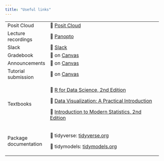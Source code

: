 ```yaml
---
title: "Useful links"
---
```


+-----------------------+------------------------------------------------------------------------------------------------------------------------------+
| Posit Cloud           | 🔗 [Posit Cloud](https://posit.cloud/spaces/406325/)                                                                         |
+-----------------------+------------------------------------------------------------------------------------------------------------------------------+
| Lecture recordings    | 🔗 [Panopto](https://duke.hosted.panopto.com/Panopto/Pages/Sessions/List.aspx?folderID=82374550-c813-415d-be91-b06f010856ce) |
+-----------------------+------------------------------------------------------------------------------------------------------------------------------+
| Slack                 | 🔗 [Slack](https://sta113-f23.slack.com)                                                                                     |
+-----------------------+------------------------------------------------------------------------------------------------------------------------------+
| Gradebook             | 🔗 on [Canvas](https://canvas.duke.edu/courses/6227/gradebook)                                                               |
+-----------------------+------------------------------------------------------------------------------------------------------------------------------+
| Announcements         | 🔗 on [Canvas](https://canvas.duke.edu/courses/6227/announcements)                                                           |
+-----------------------+------------------------------------------------------------------------------------------------------------------------------+
| Tutorial submission   | 🔗 on [Canvas](https://canvas.duke.edu/courses/4625/quizzes)                                                                 |
+-----------------------+------------------------------------------------------------------------------------------------------------------------------+
| Textbooks             | 🔗 [R for Data Science, 2nd Edition](https://r4ds.hadley.nz/)                                                                |
|                       |                                                                                                                              |
|                       | 🔗 [Data Visualization: A Practical Introduction](https://socviz.co/)                                                        |
|                       |                                                                                                                              |
|                       | 🔗 [Introduction to Modern Statistics, 2nd Edition](https://openintro-ims2.netlify.app/)                                     |
+-----------------------+------------------------------------------------------------------------------------------------------------------------------+
| Package documentation | 🔗 tidyverse: [tidyverse.org](https://www.tidyverse.org/)                                                                    |
|                       |                                                                                                                              |
|                       | 🔗 tidymodels: [tidymodels.org](https://www.tidymodels.org/)                                                                 |
+-----------------------+------------------------------------------------------------------------------------------------------------------------------+

